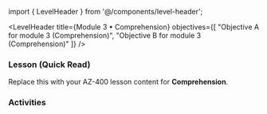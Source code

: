 ﻿import { LevelHeader } from '@/components/level-header';

<LevelHeader title={Module 3 • Comprehension} objectives={[
  "Objective A for module 3 (Comprehension)",
  "Objective B for module 3 (Comprehension)"
]} />

### Lesson (Quick Read)
Replace this with your AZ-400 lesson content for **Comprehension**.

### Activities
<Flashcards src="/content/module-3/level-comprehension/activities.json" />
<Quiz src="/content/module-3/level-comprehension/quiz.json" />
